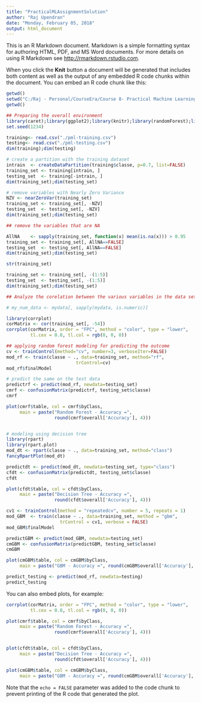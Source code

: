 ---
title: "PracticalMLAssignmentSolution"
author: "Raj Upendran"
date: "Monday, February 05, 2018"
output: html_document
---

This is an R Markdown document. Markdown is a simple formatting syntax for authoring HTML, PDF, and MS Word documents. For more details on using R Markdown see <http://rmarkdown.rstudio.com>.

When you click the **Knit** button a document will be generated that includes both content as well as the output of any embedded R code chunks within the document. You can embed an R code chunk like this:

```{r}
getwd()
setwd("C:/Raj - Personal/CourseEra/Course 8- Practical Machine Learning/Assignment")
getwd()

## Preparing the overall environment
library(caret);library(ggplot2);library(knitr);library(randomForest);library(rattle)
set.seed(1234)

training<- read.csv("./pml-training.csv")
testing<- read.csv("./pml-testing.csv")
dim(training);dim(testing)

# create a partition with the training dataset 
intrain  <- createDataPartition(training$classe, p=0.7, list=FALSE)
training_set <- training[intrain, ]
testing_set  <- training[-intrain, ]
dim(training_set);dim(testing_set)

# remove variables with Nearly Zero Variance
NZV <- nearZeroVar(training_set)
training_set <- training_set[, -NZV]
testing_set  <- testing_set[, -NZV]
dim(training_set);dim(testing_set)

## remove the variables that are NA

AllNA    <- sapply(training_set, function(x) mean(is.na(x))) > 0.95
training_set <- training_set[, AllNA==FALSE]
testing_set  <- testing_set[, AllNA==FALSE]
dim(training_set);dim(testing_set)

str(training_set)

training_set <- training_set[, -(1:5)]
testing_set  <- testing_set[, -(1:5)]
dim(training_set);dim(testing_set)

## Analyze the corelation between the various variables in the data set

# my_num_data <- mydata[, sapply(mydata, is.numeric)]

library(corrplot)
corMatrix <- cor(training_set[, -54])
corrplot(corMatrix, order = "FPC", method = "color", type = "lower", 
         tl.cex = 0.8, tl.col = rgb(0, 0, 0))

## applying random forest modeling for predicting the outcome
cv <- trainControl(method="cv", number=3, verboseIter=FALSE)
mod_rf <- train(classe ~ ., data=training_set, method="rf",
                          trControl=cv)
mod_rf$finalModel

# predict the same on the test data
predictrf <- predict(mod_rf, newdata=testing_set)
cmrf <- confusionMatrix(predictrf, testing_set$classe)
cmrf

plot(cmrf$table, col = cmrf$byClass, 
     main = paste("Random Forest - Accuracy =",
                  round(cmrf$overall['Accuracy'], 4)))


# modeling using decision tree
library(rpart)
library(rpart.plot)
mod_dt <- rpart(classe ~ ., data=training_set, method="class")
fancyRpartPlot(mod_dt)

predictdt <- predict(mod_dt, newdata=testing_set, type="class")
cfdt <- confusionMatrix(predictdt, testing_set$classe)
cfdt

plot(cfdt$table, col = cfdt$byClass, 
     main = paste("Decision Tree - Accuracy =",
                  round(cfdt$overall['Accuracy'], 4)))

cv1 <- trainControl(method = "repeatedcv", number = 5, repeats = 1)
mod_GBM  <- train(classe ~ ., data=training_set, method = "gbm",
                    trControl = cv1, verbose = FALSE)
mod_GBM$finalModel

predictGBM <- predict(mod_GBM, newdata=testing_set)
cmGBM <- confusionMatrix(predictGBM, testing_set$classe)
cmGBM

plot(cmGBM$table, col = cmGBM$byClass, 
     main = paste("GBM - Accuracy =", round(cmGBM$overall['Accuracy'], 4)))

predict_testing <- predict(mod_rf, newdata=testing)
predict_testing

```

You can also embed plots, for example:

```{r, echo=FALSE}
corrplot(corMatrix, order = "FPC", method = "color", type = "lower", 
         tl.cex = 0.8, tl.col = rgb(0, 0, 0))

plot(cmrf$table, col = cmrf$byClass, 
     main = paste("Random Forest - Accuracy =",
                  round(cmrf$overall['Accuracy'], 4)))


plot(cfdt$table, col = cfdt$byClass, 
     main = paste("Decision Tree - Accuracy =",
                  round(cfdt$overall['Accuracy'], 4)))

plot(cmGBM$table, col = cmGBM$byClass, 
     main = paste("GBM - Accuracy =", round(cmGBM$overall['Accuracy'], 4)))

```

Note that the `echo = FALSE` parameter was added to the code chunk to prevent printing of the R code that generated the plot.
